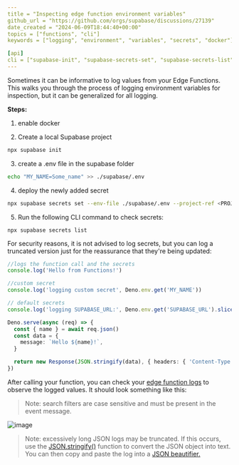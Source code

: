 ```yaml
---
title = "Inspecting edge function environment variables"
github_url = "https://github.com/orgs/supabase/discussions/27139"
date_created = "2024-06-09T18:44:40+00:00"
topics = ["functions", "cli"]
keywords = ["logging", "environment", "variables", "secrets", "docker"]

[api]
cli = ["supabase-init", "supabase-secrets-set", "supabase-secrets-list"]
---
```


Sometimes it can be informative to log values from your Edge Functions. This walks you through the process of logging environment variables for inspection, but it can be generalized for all logging.

**Steps:**

1. enable docker

2. Create a local Supabase project

```bash
npx supabase init
```

3. create a .env file in the supabase folder

```bash
echo "MY_NAME=Some_name" >> ./supabase/.env
```

4. deploy the newly added secret

```bash
npx supabase secrets set --env-file ./supabase/.env --project-ref <PROJECT REF>
```

5. Run the following CLI command to check secrets:

```
npx supabase secrets list
```

For security reasons, it is not advised to log secrets, but you can log a truncated version just for the reassurance that they're being updated:

```typescript
//logs the function call and the secrets
console.log('Hello from Functions!')

//custom secret
console.log('logging custom secret', Deno.env.get('MY_NAME'))

// default secrets
console.log('logging SUPABASE_URL:', Deno.env.get('SUPABASE_URL').slice(0, 15))

Deno.serve(async (req) => {
  const { name } = await req.json()
  const data = {
    message: `Hello ${name}!`,
  }

  return new Response(JSON.stringify(data), { headers: { 'Content-Type': 'application/json' } })
})
```

After calling your function, you can check your [edge function logs](https://supabase.com/dashboard/project/_/functions/hello-world/logs?s=logging) to observe the logged values. It should look something like this:

> Note: search filters are case sensitive and must be present in the event message.

![image](/img/troubleshooting/a360b417-e0cc-4706-8df4-89af63dcdc70.png)

> Note: excessively long JSON logs may be truncated. If this occurs, use the [JSON.stringify()](https://developer.mozilla.org/en-US/docs/Web/JavaScript/Reference/Global_Objects/JSON/stringify) function to convert the JSON object into text. You can then copy and paste the log into a [JSON beautifier.](https://jsonformatter.org/)

